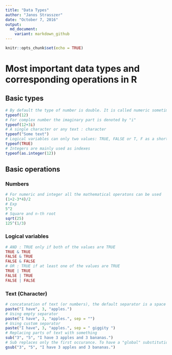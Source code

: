 ```yaml
---
title: "Data Types"
author: "Janos Strasszer"
date: "October 7, 2016"
output:
  md_document:
    variant: markdown_github
---
```


```r
knitr::opts_chunk$set(echo = TRUE)
```

# Most important data types and corresponding operations in R

## Basic types
```r
# By default the type of number is double. It is called numeric sometimes.
typeof(12)
# For complex number the imaginary part is denoted by "i"
typeof(12+3i)
# A single character or any text : character
typeof("Some text")
# Logical variables can only two values: TRUE, FALSE or T, F as a short form
typeof(TRUE)
# Integers are mainly used as indexes
typeof(as.integer(12))
```

## Basic operations

### Numbers
```r
# For numeric and integer all the mathematical operatons can be used
(1+2-3*4)/2
# Exp
5^2
# Square and n-th root
sqrt(25)
125^(1/3)
```

### Logical variables
```r
# AND : TRUE only if both of the values are TRUE
TRUE & TRUE
FALSE & TRUE
FALSE & FALSE
# OR : TRUE if at least one of the values are TRUE
TRUE | TRUE
FALSE | TRUE
FALSE | FALSE
```

### Text (Character)
```r
# concatanation of text (or numbers), the default separator is a space
paste("I have", 3, "apples.")
# Using empty separator
paste("I have", 3, "apples.", sep = "")
# Using custom separator
paste("I have", 3, "apples.", sep = " giggity ")
# Replacing parts of text with something
sub("3", "5", "I have 3 apples and 3 bananas.")
# Sub replaces only the first occurance. To have a "global" substitution use gsub
gsub("3", "5", "I have 3 apples and 3 bananas.")
```
